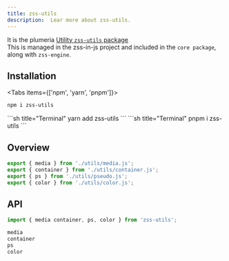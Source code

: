 ```yaml
---
title: zss-utils
description:  Lear more about zss-utils.
---
```


It is the plumeria [Utility `zss-utils` package](https://www.npmjs.com/package/zss-utils)  
This is managed in the zss-in-js project and included in the <Link href="/docs/reference/core">`core package`</Link>, along with <Link href="/docs/reference/engine">`zss-engine`</Link>.  


## Installation
<Tabs items={['npm',  'yarn', 'pnpm']}>
<Tab>
```sh title="Terminal"
npm i zss-utils
```
</Tab>
<Tab>
```sh title="Terminal"
yarn add zss-utils
```
</Tab>
<Tab>
```sh title="Terminal"
pnpm i zss-utils
```
</Tab>
</Tabs>


## Overview

```js
export { media } from './utils/media.js';
export { container } from './utils/container.js';
export { ps } from './utils/pseudo.js';
export { color } from './utils/color.js';
```

## API

```ts
import { media container, ps, color } from 'zss-utils';

media
container
ps
color
```

<Cards>
  <Card title="See more about media" href="/docs/reference/media" />
  <Card title="See more about container" href="/docs/reference/container" />
  <Card title="See more about pseudo" href="/docs/reference/pseudo" />
  <Card title="See more about colors" href="/docs/reference/color" />
</Cards>